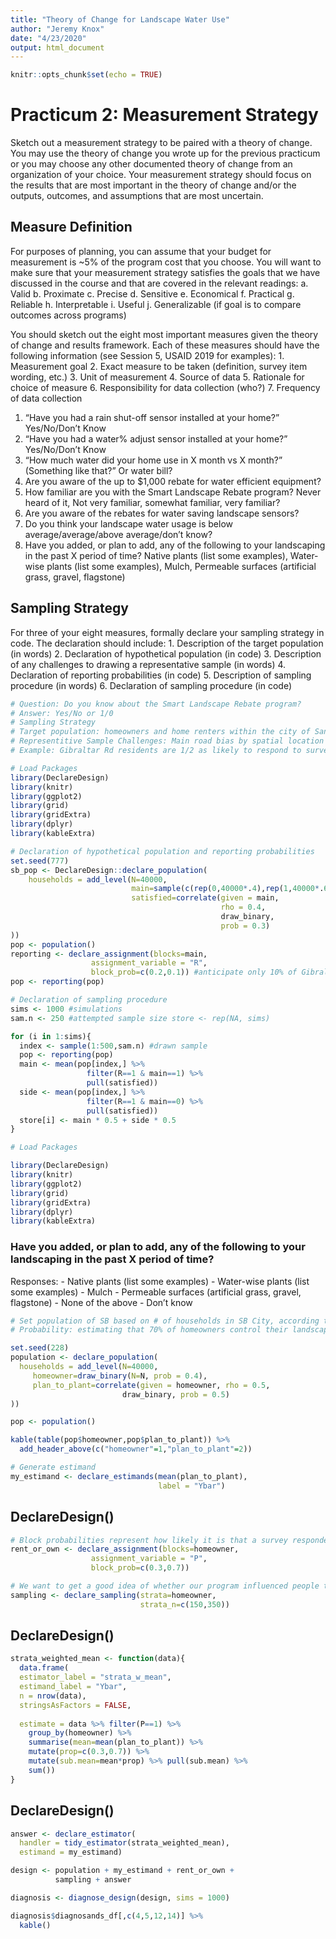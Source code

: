 ```yaml
---
title: "Theory of Change for Landscape Water Use"
author: "Jeremy Knox"
date: "4/23/2020"
output: html_document
---
```


```r
knitr::opts_chunk$set(echo = TRUE)
```

# Practicum 2: Measurement Strategy
Sketch out a measurement strategy to be paired with a theory of change. You may use the theory of change you wrote up for the previous practicum or you may choose any other documented theory of change from an organization of your choice. Your measurement strategy should focus on the results that are most important in the theory of change and/or the outputs, outcomes, and assumptions that are most uncertain.

## Measure Definition
For purposes of planning, you can assume that your budget for measurement is ~5% of the program cost that you choose. You will want to make sure that your measurement strategy satisfies the goals that we have discussed in the course and that are covered in the relevant readings:
    a. Valid
    b. Proximate
    c. Precise 
    d. Sensitive
    e. Economical 
    f. Practical
    g. Reliable
    h. Interpretable
    i. Useful
    j. Generalizable (if goal is to compare outcomes across programs)
    
You should sketch out the eight most important measures given the theory of change and results framework. Each of these measures should have the following information (see Session 5, USAID 2019 for examples):
    1. Measurement goal
    2. Exact measure to be taken (definition, survey item wording, etc.) 
    3. Unit of measurement
    4. Source of data
    5. Rationale for choice of measure
    6. Responsibility for data collection (who?)
    7. Frequency of data collection


1) “Have you had a rain shut-off sensor installed at your home?” Yes/No/Don’t Know
2) “Have you had a water% adjust sensor installed at your home?” Yes/No/Don’t Know
3) “How much water did your home use in X month vs X month?” (Something like that?” Or water bill?
4) Are you aware of the up to $1,000 rebate for water efficient equipment? 
5) How familiar are you with the Smart Landscape Rebate program? Never heard of it, Not very familiar, somewhat familiar, very familiar?
6) Are you aware of the rebates for water saving landscape sensors? 
7) Do you think your landscape water usage is below average/average/above average/don’t know?
8) Have you added, or plan to add, any of the following to your landscaping in the past X period of time? Native plants (list some examples), Water-wise plants (list some examples), Mulch, Permeable surfaces (artificial grass, gravel, flagstone)


    
## Sampling Strategy
For three of your eight measures, formally declare your sampling strategy in code. The declaration should include:
    1. Description of the target population (in words)
    2. Declaration of hypothetical population (in code)
    3. Description of any challenges to drawing a representative sample (in words) 
    4. Declaration of reporting probabilities (in code)
    5. Description of sampling procedure (in words)
    6. Declaration of sampling procedure (in code)

```r
# Question: Do you know about the Smart Landscape Rebate program?
# Answer: Yes/No or 1/0
# Sampling Strategy 
# Target population: homeowners and home renters within the city of Santa Barbara 
# Representitive Sample Challenges: Main road bias by spatial location 
# Example: Gibraltar Rd residents are 1/2 as likely to respond to surveys so we will sample them 2x as much to get a representative sample of SB city residents. That means Gibrlatar residents will respond to 10% of the surveys handed out and SB "main" residents will respond to 20% of surveys. Gibrlatar resdents only account for 30% of the population. The population is around 40,000. We intened to sample 250 residents. 

# Load Packages
library(DeclareDesign)
library(knitr)
library(ggplot2)
library(grid)
library(gridExtra)
library(dplyr)
library(kableExtra)

# Declaration of hypothetical population and reporting probabilities
set.seed(777)
sb_pop <- DeclareDesign::declare_population(
    households = add_level(N=40000, 
                           main=sample(c(rep(0,40000*.4),rep(1,40000*.6))), 
                           satisfied=correlate(given = main, 
                                               rho = 0.4,
                                               draw_binary, 
                                               prob = 0.3)
))
pop <- population()
reporting <- declare_assignment(blocks=main,
                  assignment_variable = "R",
                  block_prob=c(0.2,0.1)) #anticipate only 10% of Gibraltar residents and 20% of everyone else to respond to survey
pop <- reporting(pop)

# Declaration of sampling procedure
sims <- 1000 #simulations
sam.n <- 250 #attempted sample size store <- rep(NA, sims)

for (i in 1:sims){
  index <- sample(1:500,sam.n) #drawn sample 
  pop <- reporting(pop)
  main <- mean(pop[index,] %>%
                 filter(R==1 & main==1) %>%
                 pull(satisfied)) 
  side <- mean(pop[index,] %>%
                 filter(R==1 & main==0) %>%
                 pull(satisfied)) 
  store[i] <- main * 0.5 + side * 0.5
}

```

```r

# Load Packages

library(DeclareDesign)
library(knitr)
library(ggplot2)
library(grid)
library(gridExtra)
library(dplyr)
library(kableExtra)

```

### Have you added, or plan to add, any of the following to your landscaping in the past X period of time?

Responses:
- Native plants (list some examples)
- Water-wise plants (list some examples)
- Mulch
- Permeable surfaces (artificial grass, gravel, flagstone)
- None of the above
- Don’t know

```r

# Set population of SB based on # of households in SB City, according to US Census data (rounded up to 40,000 for simplicity's sake). Probability is based on data from https://bit.ly/2zSrEdT, which reports a 40% homeownership rate.
# Probability: estimating that 70% of homeowners control their landscaping decisions, while only 30% of renters control their landscaping decisions.

set.seed(228)
population <- declare_population(
  households = add_level(N=40000, 
     homeowner=draw_binary(N=N, prob = 0.4),
     plan_to_plant=correlate(given = homeowner, rho = 0.5,
                         draw_binary, prob = 0.5)
))

pop <- population()

kable(table(pop$homeowner,pop$plan_to_plant)) %>% 
  add_header_above(c("homeowner"=1,"plan_to_plant"=2))

# Generate estimand
my_estimand <- declare_estimands(mean(plan_to_plant),
                                 label = "Ybar")
```

## DeclareDesign()

```r

# Block probabilities represent how likely it is that a survey respondent actually is in control of their landscaping. If they're not in control of their landscaping, they are not likley to even respond to the survey. 
rent_or_own <- declare_assignment(blocks=homeowner,
                  assignment_variable = "P",
                  block_prob=c(0.3,0.7))

# We want to get a good idea of whether our program influenced people to make changes in the garden, so we want to hear more from people who are more likely to have control over their own gardens. We oversample homeowners to bias the average response towards people who are more likely to be in control of their landscaping, and therefore more likely to respond or make water-wise changes in the garden. 
sampling <- declare_sampling(strata=homeowner,
                             strata_n=c(150,350))
```

## DeclareDesign()

```r

strata_weighted_mean <- function(data){
  data.frame(  
  estimator_label = "strata_w_mean",
  estimand_label = "Ybar",
  n = nrow(data),
  stringsAsFactors = FALSE,
  
  estimate = data %>% filter(P==1) %>%
    group_by(homeowner) %>% 
    summarise(mean=mean(plan_to_plant)) %>%
    mutate(prop=c(0.3,0.7)) %>%
    mutate(sub.mean=mean*prop) %>% pull(sub.mean) %>% 
    sum())
}

```

## DeclareDesign()

```r

answer <- declare_estimator(
  handler = tidy_estimator(strata_weighted_mean),
  estimand = my_estimand)

design <- population + my_estimand + rent_or_own +
          sampling + answer

diagnosis <- diagnose_design(design, sims = 1000)

diagnosis$diagnosands_df[,c(4,5,12,14)] %>%
  kable()

```